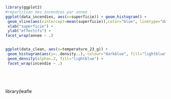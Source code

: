 ```r
library(ggplot2)
#repartition des incendies par annee :
ggplot(data_incendies, aes(x=superficie)) + geom_histogram() +
 geom_vline(aes(xintercept=mean(superficie)),color="blue", linetype="dashed", size=1) +
 xlab("superficie") +
 ylab("effectifs") +
facet_wrap(annee ~ .)


ggplot(data_clean, aes(x=temperature_23_g)) + 
 geom_histogram(aes(y=..density..), colour="darkblue", fill="lightblue")+
 geom_density(alpha=.2, fill="lightblue") + 
 facet_wrap(incendie ~ .)


             
             

```

library(leafle